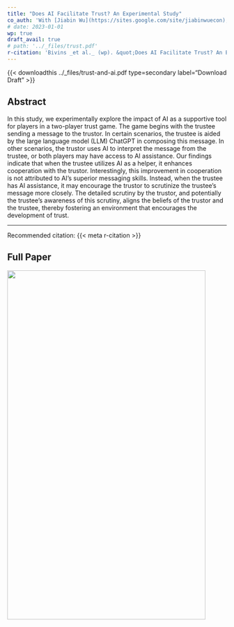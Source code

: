 ```yaml
---
title: "Does AI Facilitate Trust? An Experimental Study"
co_auth: 'With [Jiabin Wu](https://sites.google.com/site/jiabinwuecon), [Ethan Holdahl](https://ethanholdahl.com/), and [Tanner Bivins](https://www.tannerbivins.com/)'
# date: 2023-01-01
wp: true
draft_avail: true
# path: '../_files/trust.pdf'
r-citation: 'Bivins _et al._ (wp). &quot;Does AI Facilitate Trust? An Experimental Study.&quot; <i>WIP</i>.'
---
```


{{< downloadthis ../_files/trust-and-ai.pdf type=secondary label="Download Draft" >}}

## Abstract

In this study, we experimentally explore the impact of AI as a supportive tool for players in a two-player trust game. The game begins with the trustee sending a message to the trustor. In certain scenarios, the trustee is aided by the large language model (LLM) ChatGPT in composing this message. In other scenarios, the trustor uses AI to interpret the message from the trustee, or both players may have access to AI assistance. Our findings indicate that when the trustee utilizes AI as a helper, it enhances cooperation with the trustor. Interestingly, this improvement in cooperation is not attributed to AI's superior messaging skills. Instead, when the trustee has AI assistance, it may encourage the trustor to scrutinize the trustee's message more closely. The detailed scrutiny by the trustor, and potentially the trustee's awareness of this scrutiny, aligns the beliefs of the trustor and the trustee, thereby fostering an environment that encourages the development of trust.

---

Recommended citation: {{< meta r-citation >}}


## Full Paper

![]({{< meta path >}}){height=800px width=95%}
